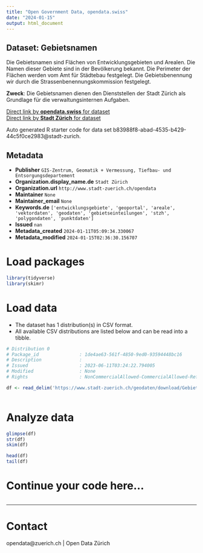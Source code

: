 ```yaml
---
title: "Open Government Data, opendata.swiss"
date: "2024-01-15"
output: html_document
---
```


## Dataset: Gebietsnamen

Die Gebietsnamen sind Flächen von Entwicklungsgebieten und Arealen. Die Namen dieser Gebiete sind in der Bevölkerung bekannt. Die Perimeter der Flächen werden vom Amt für Städtebau festgelegt. Die Gebietsbenennung wir durch die Strassenbenennungskommission festgelegt.

**Zweck**: Die Gebietsnamen dienen den Dienststellen der Stadt Zürich als Grundlage für die verwaltungsinternen Aufgaben. 

[Direct link by **opendata.swiss** for dataset](https://opendata.swiss/de/dataset/gebietsnamen)<br>
[Direct link by **Stadt Zürich** for dataset](https://data.stadt-zuerich.ch/dataset/geo_gebietsnamen)

Auto generated R starter code for data set b83988f8-abad-4535-b429-44c5f0ce2983@stadt-zurich.

## Metadata

- **Publisher** `GIS-Zentrum, Geomatik + Vermessung, Tiefbau- und Entsorgungsdepartement`
- **Organization.display_name.de** `Stadt Zürich`
- **Organization.url** `http://www.stadt-zuerich.ch/opendata`
- **Maintainer** `None`
- **Maintainer_email** `None`
- **Keywords.de** `['entwicklungsgebiete', 'geoportal', 'areale', 'vektordaten', 'geodaten', 'gebietseinteilungen', 'stzh', 'polygondaten', 'punktdaten']`
- **Issued** `nan`
- **Metadata_created** `2024-01-11T05:09:34.330067`
- **Metadata_modified** `2024-01-15T02:36:30.156707`


# Load packages

```r

library(tidyverse)
library(skimr)

```

# Load data

-   The dataset has 1 distribution(s) in CSV format.
-   All available CSV distributions are listed below and can be read into a tibble.

```r

# Distribution 0
# Package_id               : 1de4ae63-561f-4850-9ed0-93594448bc16
# Description              : 
# Issued                   : 2023-06-11T03:24:22.794005
# Modified                 : None
# Rights                   : NonCommercialAllowed-CommercialAllowed-ReferenceNotRequired

df <- read_delim('https://www.stadt-zuerich.ch/geodaten/download/Gebietsnamen?format=10008')



```

# Analyze data

```r

glimpse(df)
str(df)
skim(df)

head(df)
tail(df)

```

# Continue your code here...

```r

```

------------------------------------------------------------------------

# Contact

opendata@zuerich.ch | Open Data Zürich
